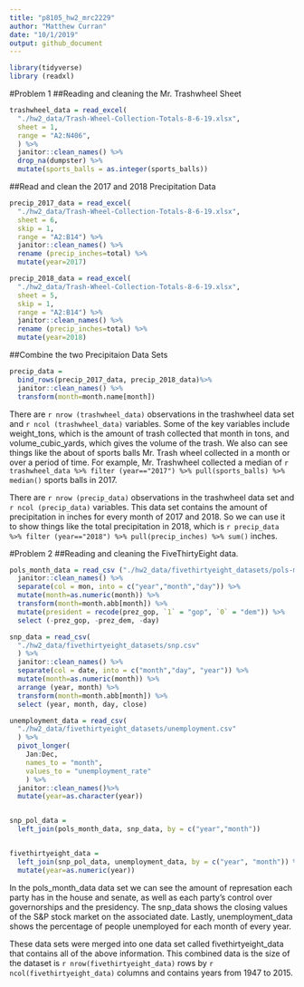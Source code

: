 ```yaml
---
title: "p8105_hw2_mrc2229"
author: "Matthew Curran"
date: "10/1/2019"
output: github_document
---
```


```r
library(tidyverse)
library (readxl)
```
#Problem 1
##Reading and cleaning the Mr. Trashwheel Sheet
```r
trashwheel_data = read_excel(
  "./hw2_data/Trash-Wheel-Collection-Totals-8-6-19.xlsx", 
  sheet = 1, 
  range = "A2:N406",
  ) %>%
  janitor::clean_names() %>%
  drop_na(dumpster) %>%
  mutate(sports_balls = as.integer(sports_balls))
```
##Read and clean the 2017 and 2018 Precipitation Data
```r
precip_2017_data = read_excel(
  "./hw2_data/Trash-Wheel-Collection-Totals-8-6-19.xlsx", 
  sheet = 6,
  skip = 1,
  range = "A2:B14") %>%
  janitor::clean_names() %>%
  rename (precip_inches=total) %>%
  mutate(year=2017)

precip_2018_data = read_excel(
  "./hw2_data/Trash-Wheel-Collection-Totals-8-6-19.xlsx", 
  sheet = 5,
  skip = 1,
  range = "A2:B14") %>%
  janitor::clean_names() %>%
  rename (precip_inches=total) %>%
  mutate(year=2018)
```
##Combine the two Precipitaion Data Sets
```r
precip_data =
  bind_rows(precip_2017_data, precip_2018_data)%>%
  janitor::clean_names() %>%
  transform(month=month.name[month])
```

There are `r nrow (trashwheel_data)` observations in the trashwheel data set and `r ncol (trashwheel_data)` variables. Some of the key variables include weight_tons, which is the amount of trash collected that month in tons, and volume_cubic_yards, which gives the volume of the trash. We also can see things like the about of sports balls Mr. Trash wheel collected in a month or over a period of time. For example, Mr. Trashwheel collected a median of `r trashwheel_data %>% filter (year=="2017") %>% pull(sports_balls) %>% median()` sports balls in 2017.

There are `r nrow (precip_data)` observations in the trashwheel data set and `r ncol (precip_data)` variables. This data set contains the amount of precipitation in inches for every month of 2017 and 2018. So we can use it to show things like the total precipitation in 2018, which is `r precip_data %>% filter (year=="2018") %>% pull(precip_inches) %>% sum()` inches.

#Problem 2
##Reading and cleaning the FiveThirtyEight data.
```r
pols_month_data = read_csv ("./hw2_data/fivethirtyeight_datasets/pols-month.csv") %>%
  janitor::clean_names() %>%
  separate(col = mon, into = c("year","month","day")) %>%
  mutate(month=as.numeric(month)) %>%
  transform(month=month.abb[month]) %>%
  mutate(president = recode(prez_gop, `1` = "gop", `0` = "dem")) %>%
  select (-prez_gop, -prez_dem, -day)

snp_data = read_csv(
  "./hw2_data/fivethirtyeight_datasets/snp.csv"
  ) %>%
  janitor::clean_names() %>%
  separate(col = date, into = c("month","day", "year")) %>%
  mutate(month=as.numeric(month)) %>%
  arrange (year, month) %>%
  transform(month=month.abb[month]) %>%
  select (year, month, day, close)

unemployment_data = read_csv(
  "./hw2_data/fivethirtyeight_datasets/unemployment.csv"
  ) %>%
  pivot_longer(
    Jan:Dec,
    names_to = "month",
    values_to = "unemployment_rate"
    ) %>%
  janitor::clean_names()%>%
  mutate(year=as.character(year))


snp_pol_data = 
  left_join(pols_month_data, snp_data, by = c("year","month"))


fivethirtyeight_data = 
  left_join(snp_pol_data, unemployment_data, by = c("year", "month")) %>%
  mutate(year=as.numeric(year))
```

In the pols_month_data data set we can see the amount of represation each party has in the house and senate, as well as each party's control over governorships and the presidency. The snp_data shows the closing values of the S&P stock market on the associated date. Lastly, unemployment_data shows the percentage of people unemployed for each month of every year. 

These data sets were merged into one data set called fivethirtyeight_data that contains all of the above information. This combined data is the size of the dataset is `r nrow(fivethirtyeight_data)` rows by `r ncol(fivethirtyeight_data)` columns and contains years from 1947 to 2015.

